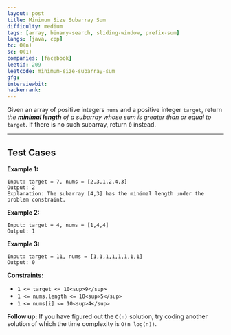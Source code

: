 ```yaml
---
layout: post
title: Minimum Size Subarray Sum
difficulty: medium
tags: [array, binary-search, sliding-window, prefix-sum]
langs: [java, cpp]
tc: O(n)
sc: O(1)
companies: [facebook]
leetid: 209
leetcode: minimum-size-subarray-sum
gfg: 
interviewbit: 
hackerrank: 
---
```

Given an array of positive integers `nums` and a positive integer `target`, return *the **minimal length** of a *<span data-keyword="subarray-nonempty">*subarray*</span>* whose sum is greater than or equal to* `target`. If there is no such subarray, return `0` instead.
 
---
## Test Cases
**Example 1:**
```
Input: target = 7, nums = [2,3,1,2,4,3]
Output: 2
Explanation: The subarray [4,3] has the minimal length under the problem constraint.
```

**Example 2:**
```
Input: target = 4, nums = [1,4,4]
Output: 1
```

**Example 3:**
```
Input: target = 11, nums = [1,1,1,1,1,1,1,1]
Output: 0
```
 
**Constraints:**
* `1 <= target <= 10<sup>9</sup>`
* `1 <= nums.length <= 10<sup>5</sup>`
* `1 <= nums[i] <= 10<sup>4</sup>`

**Follow up:** If you have figured out the `O(n)` solution, try coding another solution of which the time complexity is `O(n log(n))`.
